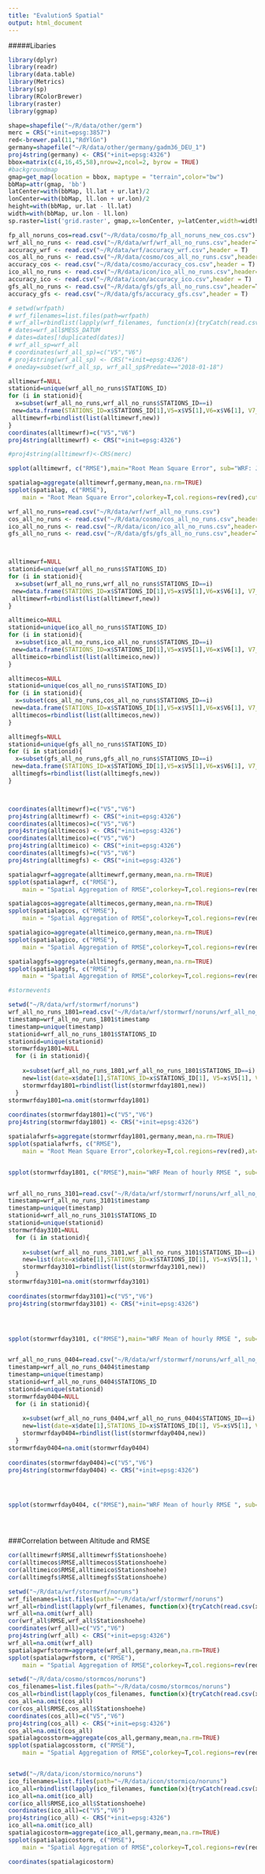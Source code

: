 ```yaml
---
title: "Evalution5 Spatial"
output: html_document
---
```


#####Libaries
```r
library(dplyr)
library(readr)
library(data.table)
library(Metrics)
library(sp)
library(RColorBrewer)
library(raster)
library(ggmap)

shape=shapefile("~/R/data/other/germ")
merc = CRS("+init=epsg:3857")
red<-brewer.pal(11,"RdYlGn")
germany=shapefile("~/R/data/other/germany/gadm36_DEU_1")
proj4string(germany) <- CRS("+init=epsg:4326")
bbox=matrix(c(4,16,45,58),nrow=2,ncol=2, byrow = TRUE)
#backgroundmap
gmap=get_map(location = bbox, maptype = "terrain",color="bw")
bbMap=attr(gmap, 'bb')
latCenter=with(bbMap, ll.lat + ur.lat)/2
lonCenter=with(bbMap, ll.lon + ur.lon)/2
height=with(bbMap, ur.lat - ll.lat)
width=with(bbMap, ur.lon - ll.lon)
sp.raster=list('grid.raster', gmap,x=lonCenter, y=latCenter,width=width, height=height,default.units='native',first=T)
```

```r
fp_all_noruns_cos=read.csv("~/R/data/cosmo/fp_all_noruns_new_cos.csv")
wrf_all_no_runs <- read.csv("~/R/data/wrf/wrf_all_no_runs.csv",header=T)
accuracy_wrf <- read.csv("~/R/data/wrf/accuracy_wrf.csv",header = T)
cos_all_no_runs <- read.csv("~/R/data/cosmo/cos_all_no_runs.csv",header=T)
accuracy_cos <- read.csv("~/R/data/cosmo/accuracy_cos.csv",header = T)
ico_all_no_runs <- read.csv("~/R/data/icon/ico_all_no_runs.csv",header=T)
accuracy_ico <- read.csv("~/R/data/icon/accuracy_ico.csv",header = T)
gfs_all_no_runs <- read.csv("~/R/data/gfs/gfs_all_no_runs.csv",header=T)
accuracy_gfs <- read.csv("~/R/data/gfs/accuracy_gfs.csv",header = T)
```


```r
# setwd(wrfpath)
# wrf_filenames=list.files(path=wrfpath)
# wrf_all=rbindlist(lapply(wrf_filenames, function(x){tryCatch(read.csv(x, header= T))}),fill=T)
# dates=wrf_all$MESS_DATUM
# dates=dates[!duplicated(dates)]
# wrf_all_sp=wrf_all
# coordinates(wrf_all_sp)=c("V5","V6")
# proj4string(wrf_all_sp) <- CRS("+init=epsg:4326")
# oneday=subset(wrf_all_sp, wrf_all_sp$Predate=="2018-01-18")

alltimewrf=NULL
stationid=unique(wrf_all_no_runs$STATIONS_ID)
for (i in stationid){
  x=subset(wrf_all_no_runs,wrf_all_no_runs$STATIONS_ID==i)
 new=data.frame(STATIONS_ID=x$STATIONS_ID[1],V5=x$V5[1],V6=x$V6[1], V7_MAX=max(x$V7_MAX_DAY),FX=max(x$FX),RMSE=rmse(x$FX,x$V7_MAX_DAY),Stationshoehe=x$Stationshoehe[1])
 alltimewrf=rbindlist(list(alltimewrf,new))
}
coordinates(alltimewrf)=c("V5","V6")
proj4string(alltimewrf) <- CRS("+init=epsg:4326")

#proj4string(alltimewrf)<-CRS(merc)

```



```r

spplot(alltimewrf, c("RMSE"),main="Root Mean Square Error", sub="WRF: January-April 2018",colorkey=T,  cuts=c(0,1,2,3,4,5,6,7,8,9,10),edge.col="black",cex=0.8,sp.layout=sp.raster,col.regions=rev(red))

spatialag=aggregate(alltimewrf,germany,mean,na.rm=TRUE)
spplot(spatialag, c("RMSE"),
    main = "Root Mean Square Error",colorkey=T,col.regions=rev(red),cuts=6,sub="WRF: January-April 2018")

```



```r
wrf_all_no_runs=read.csv("~/R/data/wrf/wrf_all_no_runs.csv")
cos_all_no_runs <- read.csv("~/R/data/cosmo/cos_all_no_runs.csv",header=T)
ico_all_no_runs <- read.csv("~/R/data/icon/ico_all_no_runs.csv",header=T)
gfs_all_no_runs <- read.csv("~/R/data/gfs/gfs_all_no_runs.csv",header=T)



alltimewrf=NULL
stationid=unique(wrf_all_no_runs$STATIONS_ID)
for (i in stationid){
  x=subset(wrf_all_no_runs,wrf_all_no_runs$STATIONS_ID==i)
 new=data.frame(STATIONS_ID=x$STATIONS_ID[1],V5=x$V5[1],V6=x$V6[1], V7_MAX=max(x$V7_MAX_DAY),FX=max(x$FX),RMSE=rmse(x$FX,x$V7_MAX_DAY),Stationshoehe=x$Stationshoehe[1])
 alltimewrf=rbindlist(list(alltimewrf,new))
}

alltimeico=NULL
stationid=unique(ico_all_no_runs$STATIONS_ID)
for (i in stationid){
  x=subset(ico_all_no_runs,ico_all_no_runs$STATIONS_ID==i)
 new=data.frame(STATIONS_ID=x$STATIONS_ID[1],V5=x$V5[1],V6=x$V6[1], V7_MAX=max(x$V7_MAX_DAY),FX=max(x$FX),RMSE=rmse(x$FX,x$V7_MAX_DAY),Stationshoehe=x$Stationshoehe[1])
 alltimeico=rbindlist(list(alltimeico,new))
}

alltimecos=NULL
stationid=unique(cos_all_no_runs$STATIONS_ID)
for (i in stationid){
  x=subset(cos_all_no_runs,cos_all_no_runs$STATIONS_ID==i)
 new=data.frame(STATIONS_ID=x$STATIONS_ID[1],V5=x$V5[1],V6=x$V6[1], V7_MAX=max(x$V7_MAX_DAY),FX=max(x$FX),RMSE=rmse(x$FX,x$V7_MAX_DAY),Stationshoehe=x$Stationshoehe[1])
 alltimecos=rbindlist(list(alltimecos,new))
}

alltimegfs=NULL
stationid=unique(gfs_all_no_runs$STATIONS_ID)
for (i in stationid){
  x=subset(gfs_all_no_runs,gfs_all_no_runs$STATIONS_ID==i)
 new=data.frame(STATIONS_ID=x$STATIONS_ID[1],V5=x$V5[1],V6=x$V6[1], V7_MAX=max(x$V7_MAX_DAY),FX=max(x$FX),RMSE=rmse(x$FX,x$V7_MAX_DAY),Stationshoehe=x$Stationshoehe[1])
 alltimegfs=rbindlist(list(alltimegfs,new))
}



coordinates(alltimewrf)=c("V5","V6")
proj4string(alltimewrf) <- CRS("+init=epsg:4326")
coordinates(alltimecos)=c("V5","V6")
proj4string(alltimecos) <- CRS("+init=epsg:4326")
coordinates(alltimeico)=c("V5","V6")
proj4string(alltimeico) <- CRS("+init=epsg:4326")
coordinates(alltimegfs)=c("V5","V6")
proj4string(alltimegfs) <- CRS("+init=epsg:4326")
```


```r

spatialagwrf=aggregate(alltimewrf,germany,mean,na.rm=TRUE)
spplot(spatialagwrf, c("RMSE"),
    main = "Spatial Aggregation of RMSE",colorkey=T,col.regions=rev(red),at=c(1,1.5,2,2.5,3,3.5,4,4.5),sub="WRF: January-April 2018")

spatialagcos=aggregate(alltimecos,germany,mean,na.rm=TRUE)
spplot(spatialagcos, c("RMSE"),
    main = "Spatial Aggregation of RMSE",colorkey=T,col.regions=rev(red),at=c(1,1.5,2,2.5,3,3.5,4,4.5),cuts=6,sub="COSMO: January-April 2018")

spatialagico=aggregate(alltimeico,germany,mean,na.rm=TRUE)
spplot(spatialagico, c("RMSE"),
    main = "Spatial Aggregation of RMSE",colorkey=T,col.regions=rev(red),at=c(1,1.5,2,2.5,3,3.5,4,4.5),cuts=6,sub="ICON: January-April 2018")

spatialaggfs=aggregate(alltimegfs,germany,mean,na.rm=TRUE)
spplot(spatialaggfs, c("RMSE"),
    main = "Spatial Aggregation of RMSE",colorkey=T,col.regions=rev(red),at=c(1,1.5,2,2.5,3,3.5,4,4.5),cuts=6,sub="GFS: January-April 2018")


```



```r
#stormevents

setwd("~/R/data/wrf/stormwrf/noruns")
wrf_all_no_runs_1801=read.csv("~/R/data/wrf/stormwrf/noruns/wrf_all_no_runs_2018-01-18.csv")
timestamp=wrf_all_no_runs_1801$timestamp
timestamp=unique(timestamp)
stationid=wrf_all_no_runs_1801$STATIONS_ID
stationid=unique(stationid)
stormwrfday1801=NULL
  for (i in stationid){
    
    x=subset(wrf_all_no_runs_1801,wrf_all_no_runs_1801$STATIONS_ID==i)
    new=list(date=x$date[1],STATIONS_ID=x$STATIONS_ID[1], V5=x$V5[1], V6=x$V6[1], RMSE=mean(x$RMSE), Stationshoehe=x$Stationshoehe[1])
    stormwrfday1801=rbindlist(list(stormwrfday1801,new))
  }
stormwrfday1801=na.omit(stormwrfday1801)
  
coordinates(stormwrfday1801)=c("V5","V6")
proj4string(stormwrfday1801) <- CRS("+init=epsg:4326")

spatialafwrfs=aggregate(stormwrfday1801,germany,mean,na.rm=TRUE)
spplot(spatialafwrfs, c("RMSE"),
    main = "Root Mean Square Error",colorkey=T,col.regions=rev(red),at=c(0,1,2,3,4,5,6,7),cuts=6,sub="WRF: 18-01-2018")


spplot(stormwrfday1801, c("RMSE"),main="WRF Mean of hourly RMSE ", sub=paste("Date 18.01.18"),colorkey=T, col.regions=rev(red), cuts=c(0,1,2,3,4,5,6,7,8,9,10),edge.col="black",sp.layout=sp.raster,cex=0.8)


wrf_all_no_runs_3101=read.csv("~/R/data/wrf/stormwrf/noruns/wrf_all_no_runs_2018-01-31.csv")
timestamp=wrf_all_no_runs_3101$timestamp
timestamp=unique(timestamp)
stationid=wrf_all_no_runs_3101$STATIONS_ID
stationid=unique(stationid)
stormwrfday3101=NULL
  for (i in stationid){
    
    x=subset(wrf_all_no_runs_3101,wrf_all_no_runs_3101$STATIONS_ID==i)
    new=list(date=x$date[1],STATIONS_ID=x$STATIONS_ID[1], V5=x$V5[1], V6=x$V6[1], RMSE=mean(x$RMSE), Stationshoehe=x$Stationshoehe[1])
    stormwrfday3101=rbindlist(list(stormwrfday3101,new))
  }
stormwrfday3101=na.omit(stormwrfday3101)
  
coordinates(stormwrfday3101)=c("V5","V6")
proj4string(stormwrfday3101) <- CRS("+init=epsg:4326")




spplot(stormwrfday3101, c("RMSE"),main="WRF Mean of hourly RMSE ", sub=paste("Date 31.01.18"),colorkey=T, col.regions=rev(red), cuts=c(0,1,2,3,4,5,6,7,8,9,10),edge.col="black",sp.layout=sp.raster,cex=0.8)


wrf_all_no_runs_0404=read.csv("~/R/data/wrf/stormwrf/noruns/wrf_all_no_runs_2018-04-04.csv")
timestamp=wrf_all_no_runs_0404$timestamp
timestamp=unique(timestamp)
stationid=wrf_all_no_runs_0404$STATIONS_ID
stationid=unique(stationid)
stormwrfday0404=NULL
  for (i in stationid){
    
    x=subset(wrf_all_no_runs_0404,wrf_all_no_runs_0404$STATIONS_ID==i)
    new=list(date=x$date[1],STATIONS_ID=x$STATIONS_ID[1], V5=x$V5[1], V6=x$V6[1], RMSE=mean(x$RMSE), Stationshoehe=x$Stationshoehe[1])
    stormwrfday0404=rbindlist(list(stormwrfday0404,new))
  }
stormwrfday0404=na.omit(stormwrfday0404)
  
coordinates(stormwrfday0404)=c("V5","V6")
proj4string(stormwrfday0404) <- CRS("+init=epsg:4326")




spplot(stormwrfday0404, c("RMSE"),main="WRF Mean of hourly RMSE ", sub=paste("Date 04.04.18"),colorkey=T, col.regions=rev(red), cuts=c(0,1,2,3,4,5,6,7,8,9,10),edge.col="black",sp.layout=sp.raster,cex=0.8)





```
###Correlation between Altitude and RMSE 
```r
cor(alltimewrf$RMSE,alltimewrf$Stationshoehe)
cor(alltimecos$RMSE,alltimecos$Stationshoehe)
cor(alltimeico$RMSE,alltimeico$Stationshoehe)
cor(alltimegfs$RMSE,alltimegfs$Stationshoehe)
```

```r
setwd("~/R/data/wrf/stormwrf/noruns")
wrf_filenames=list.files(path="~/R/data/wrf/stormwrf/noruns")
wrf_all=rbindlist(lapply(wrf_filenames, function(x){tryCatch(read.csv(x, header= T))}),fill=T)
wrf_all=na.omit(wrf_all)
cor(wrf_all$RMSE,wrf_all$Stationshoehe)
coordinates(wrf_all)=c("V5","V6")
proj4string(wrf_all) <- CRS("+init=epsg:4326")
wrf_all=na.omit(wrf_all)
spatialagwrfstorm=aggregate(wrf_all,germany,mean,na.rm=TRUE)
spplot(spatialagwrfstorm, c("RMSE"),
    main = "Spatial Aggregation of RMSE",colorkey=T,col.regions=rev(red),at=c(1,1.5,2,2.5,3,3.5,4,4.5),sub="WRF: Storm Events")

setwd("~/R/data/cosmo/stormcos/noruns")
cos_filenames=list.files(path="~/R/data/cosmo/stormcos/noruns")
cos_all=rbindlist(lapply(cos_filenames, function(x){tryCatch(read.csv(x, header= T))}),fill=T)
cos_all=na.omit(cos_all)
cor(cos_all$RMSE,cos_all$Stationshoehe)
coordinates(cos_all)=c("V5","V6")
proj4string(cos_all) <- CRS("+init=epsg:4326")
cos_all=na.omit(cos_all)
spatialagcosstorm=aggregate(cos_all,germany,mean,na.rm=TRUE)
spplot(spatialagcosstorm, c("RMSE"),
    main = "Spatial Aggregation of RMSE",colorkey=T,col.regions=rev(red),at=c(1,1.5,2,2.5,3,3.5,4,4.5),sub="COSMO: Storm Events")


setwd("~/R/data/icon/stormico/noruns")
ico_filenames=list.files(path="~/R/data/icon/stormico/noruns")
ico_all=rbindlist(lapply(ico_filenames, function(x){tryCatch(read.csv(x, header= T))}),fill=T)
ico_all=na.omit(ico_all)
cor(ico_all$RMSE,ico_all$Stationshoehe)
coordinates(ico_all)=c("V5","V6")
proj4string(ico_all) <- CRS("+init=epsg:4326")
ico_all=na.omit(ico_all)
spatialagicostorm=aggregate(ico_all,germany,mean,na.rm=TRUE)
spplot(spatialagicostorm, c("RMSE"),
    main = "Spatial Aggregation of RMSE",colorkey=T,col.regions=rev(red),at=c(1,1.5,2,2.5,3,3.5,4,4.5),sub="icon: Storm Events")

coordinates(spatialagicostorm)


```




